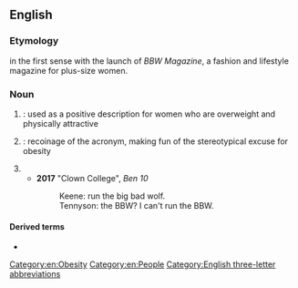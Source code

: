 ==English==
{{wikipedia|Big Beautiful Woman}}

===Etymology===
{{coin|en|in=1979|nobycat=1|w=-|Carole Shaw}} in the first sense with the launch of ''BBW Magazine'', a fashion and lifestyle magazine for plus-size women.

===Noun===
{{en-noun}}

# {{initialism of|en|[[big]] [[beautiful]] [[woman]]|nodot=1}}: used as a positive description for women who are overweight and physically attractive
# {{initialism of|en|[[big-boned]] woman|nodot=1}}: recoinage of the acronym, making fun of the stereotypical excuse for obesity
# {{initialism of|en|big bad wolf|nodot=1}}
#*'''2017''' "Clown College", ''Ben 10''
#*:Keene: run the big bad wolf.
#*:Tennyson: the BBW? I can't run the BBW.

====Derived terms====
* {{l|en|SSBBW}}

[[Category:en:Obesity]]
[[Category:en:People]]
[[Category:English three-letter abbreviations]]